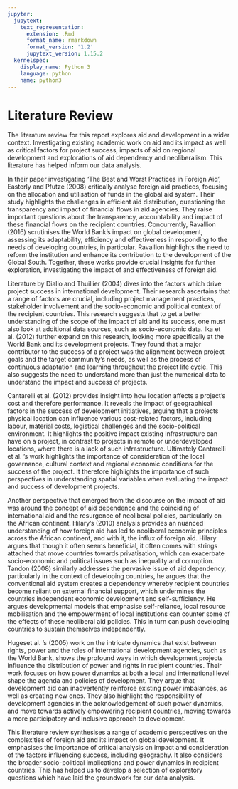 ```yaml
---
jupyter:
  jupytext:
    text_representation:
      extension: .Rmd
      format_name: rmarkdown
      format_version: '1.2'
      jupytext_version: 1.15.2
  kernelspec:
    display_name: Python 3
    language: python
    name: python3
---
```


# Literature Review


The literature review for this report explores aid and development in a wider context. Investigating existing academic work on aid and its impact as well as critical factors for project success, impacts of aid on regional development and explorations of aid dependency and neoliberalism. This literature has helped inform our data analysis. 

In their paper investigating ‘The Best and Worst Practices in Foreign Aid’, Easterly and Pfutze (2008) critically analyse foreign aid practices, focusing on the allocation and utilisation of funds in the global aid system. Their study highlights the challenges in efficient aid distribution, questioning the transparency and impact of financial flows in aid agencies. They raise important questions about the transparency, accountability and impact of these financial flows on the recipient countries. Concurrently, Ravallion (2016) scrutinises the World Bank's impact on global development, assessing its adaptability, efficiency and effectiveness in responding to the needs of developing countries, in particular. Ravallion highlights the need to reform the institution and enhance its contribution to the development of the Global South. Together, these works provide crucial insights for further exploration, investigating the impact of and effectiveness of foreign aid. 

Literature by Diallo and Thuillier (2004) dives into the factors which drive project success in international development. Their research ascertains that a range of factors are crucial, including project management practices, stakeholder involvement and the socio-economic and political context of the recipient countries. This research suggests that to get a better understanding of the scope of the impact of aid and its success, one must also look at additional data sources, such as socio-economic data. Ika et al. (2012) further expand on this research, looking more specifically at the World Bank and its development projects. They found that a major contributor to the success of a project was the alignment between project goals and the target community's needs, as well as the process of continuous adaptation and learning throughout the project life cycle. This also suggests the need to understand more than just the numerical data to understand the impact and success of projects.

Cantarelli et al. (2012) provides insight into how location affects a project’s cost and therefore performance. It reveals the impact of geographical factors in the success of development initiatives, arguing that a projects physical location can influence various cost-related factors, including labour, material costs, logistical challenges and the socio-political environment. It highlights the positive impact existing infrastructure can have on a project, in contrast to projects in remote or underdeveloped locations, where there is a lack of such infrastructure. Ultimately Cantarelli et al. 's work highlights the importance of consideration of the local governance, cultural context and regional economic conditions for the success of the project. It therefore highlights the importance of such perspectives in understanding spatial variables when evaluating the impact and success of development projects. 

Another perspective that emerged from the discourse on the impact of aid was around the concept of aid dependence and the coinciding of international aid and the resurgence of neoliberal policies, particularly on the African continent. Hilary’s (2010) analysis provides an nuanced understanding of how foreign aid has led to neoliberal economic principles across the African continent, and with it, the influx of foreign aid. Hilary argues that though it often seems beneficial, it often comes with strings attached that move countries towards privatisation, which can exacerbate socio-economic and political issues such as inequality and corruption. Tandon (2008) similarly addresses the pervasive issue of aid dependency, particularly in the context of developing countries, he argues that the conventional aid system creates a dependency whereby recipient countries become reliant on external financial support, which undermines the countries independent economic development and self-sufficiency. He argues developmental models that emphasise self-reliance, local resource mobilisation and the empowerment of local institutions can counter some of the effects of these neoliberal aid policies. This in turn can push developing countries to sustain themselves independently. 

Hugeset al. 's (2005) work on the intricate dynamics that exist between rights, power and the roles of international development agencies, such as the World Bank, shows the profound ways in which development projects influence the distribution of power and rights in recipient countries. Their work focuses on how power dynamics at both a local and international level shape the agenda and policies of development. They argue that development aid can inadvertently reinforce existing power imbalances, as well as creating new ones. They also highlight the responsibility of development agencies in the acknowledgement of such power dynamics, and move towards actively empowering recipient countries, moving towards a more participatory and inclusive approach to development. 

This literature review synthesises a range of academic perspectives on the complexities of foreign aid and its impact on global development. It emphasises the importance of critical analysis on impact and consideration of the factors influencing success, including geography. It also considers the broader socio-political implications and power dynamics in recipient countries. This has helped us to develop a selection of exploratory questions which have laid the groundwork for our data analysis. 

